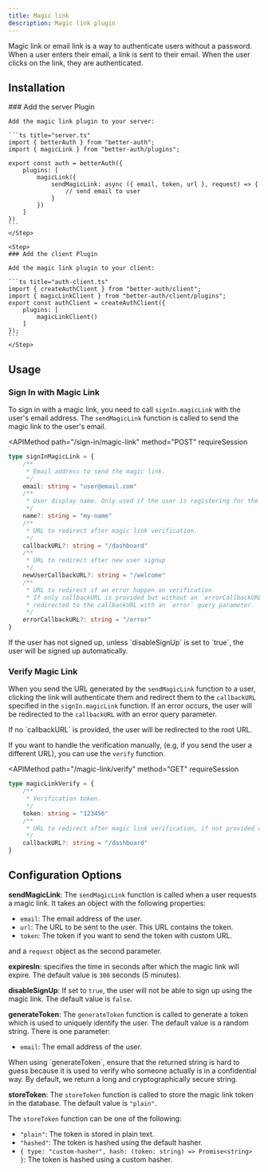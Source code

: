 ```yaml
---
title: Magic link
description: Magic link plugin
---
```


Magic link or email link is a way to authenticate users without a password. When a user enters their email, a link is sent to their email. When the user clicks on the link, they are authenticated.

## Installation

<Steps>
    <Step>
    ### Add the server Plugin

    Add the magic link plugin to your server:

    ```ts title="server.ts"
    import { betterAuth } from "better-auth";
    import { magicLink } from "better-auth/plugins";

    export const auth = betterAuth({
        plugins: [
            magicLink({
                sendMagicLink: async ({ email, token, url }, request) => {
                    // send email to user
                }
            })
        ]
    })
    ```
    </Step>

    <Step>
    ### Add the client Plugin

    Add the magic link plugin to your client:

    ```ts title="auth-client.ts"
    import { createAuthClient } from "better-auth/client";
    import { magicLinkClient } from "better-auth/client/plugins";
    export const authClient = createAuthClient({
        plugins: [
            magicLinkClient()
        ]
    });
    ```
    </Step>

</Steps>

## Usage

### Sign In with Magic Link

To sign in with a magic link, you need to call `signIn.magicLink` with the user's email address. The `sendMagicLink` function is called to send the magic link to the user's email.


<APIMethod
  path="/sign-in/magic-link"
  method="POST"
  requireSession
>
  
```ts
type signInMagicLink = {
    /**
     * Email address to send the magic link. 
     */
    email: string = "user@email.com"
    /**
     * User display name. Only used if the user is registering for the first time. 
     */
    name?: string = "my-name"
    /**
     * URL to redirect after magic link verification. 
     */
    callbackURL?: string = "/dashboard"
    /**
     * URL to redirect after new user signup
     */
    newUserCallbackURL?: string = "/welcome"
    /**
     * URL to redirect if an error happen on verification
     * If only callbackURL is provided but without an `errorCallbackURL` then they will be 
     * redirected to the callbackURL with an `error` query parameter.
     */
    errorCallbackURL?: string = "/error"
}
```
</APIMethod>

<Callout>
If the user has not signed up, unless `disableSignUp` is set to `true`, the user will be signed up automatically.
</Callout>

### Verify Magic Link

When you send the URL generated by the `sendMagicLink` function to a user, clicking the link will authenticate them and redirect them to the `callbackURL` specified in the `signIn.magicLink` function. If an error occurs, the user will be redirected to the `callbackURL` with an error query parameter.

<Callout type="warn">
  If no `callbackURL` is provided, the user will be redirected to the root URL.
</Callout>

If you want to handle the verification manually, (e.g, if you send the user a different URL), you can use the `verify` function.


<APIMethod
  path="/magic-link/verify"
  method="GET"
  requireSession
>
```ts
type magicLinkVerify = {
    /**
     * Verification token. 
     */
    token: string = "123456"
    /**
     * URL to redirect after magic link verification, if not provided will return the session. 
     */
    callbackURL?: string = "/dashboard"
}
```
</APIMethod>

## Configuration Options

**sendMagicLink**: The `sendMagicLink` function is called when a user requests a magic link. It takes an object with the following properties:

- `email`: The email address of the user.
- `url`: The URL to be sent to the user. This URL contains the token.
- `token`: The token if you want to send the token with custom URL.

and a `request` object as the second parameter.

**expiresIn**: specifies the time in seconds after which the magic link will expire. The default value is `300` seconds (5 minutes).

**disableSignUp**: If set to `true`, the user will not be able to sign up using the magic link. The default value is `false`.

**generateToken**: The `generateToken` function is called to generate a token which is used to uniquely identify the user. The default value is a random string. There is one parameter:

- `email`: The email address of the user.

<Callout type="warn">
  When using `generateToken`, ensure that the returned string is hard to guess
  because it is used to verify who someone actually is in a confidential way. By
  default, we return a long and cryptographically secure string.
</Callout>

**storeToken**: The `storeToken` function is called to store the magic link token in the database. The default value is `"plain"`.

The `storeToken` function can be one of the following:

- `"plain"`: The token is stored in plain text.
- `"hashed"`: The token is hashed using the default hasher.
- `{ type: "custom-hasher", hash: (token: string) => Promise<string> }`: The token is hashed using a custom hasher.
